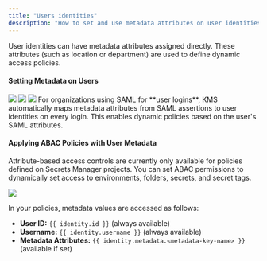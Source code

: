 ```yaml
---
title: "Users identities"  
description: "How to set and use metadata attributes on user identities for ABAC."
---
```


User identities can have metadata attributes assigned directly. These attributes (such as location or department) are used to define dynamic access policies.

#### Setting Metadata on Users

<Tabs>
  <Tab title="Manually Configure Metadata">
    <Steps>
      <Step title="Navigate to the Access Control page on the organization sidebar and select a user.">
        <img src="/images/platform/access-controls/add-metadata-step1.png" />
      </Step>
      <Step title="On the User Page, click the pencil icon to edit the selected user.">
        <img src="/images/platform/access-controls/add-metadata-step2.png" />
      </Step>
      <Step title="Add metadata via key-value pairs and update the user identity.">
        <img src="/images/platform/access-controls/add-metadata-step3.png" />
      </Step>
    </Steps>
  </Tab>
  <Tab title="Automatically Populate Metadata">
    For organizations using SAML for **user logins**, KMS automatically maps metadata attributes from SAML assertions to user identities on every login. This enables dynamic policies based on the user's SAML attributes.
  </Tab>
</Tabs>

#### Applying ABAC Policies with User Metadata
Attribute-based access controls are currently only available for policies defined on Secrets Manager projects.
You can set ABAC permissions to dynamically set access to environments, folders, secrets, and secret tags.

<img src="/images/platform/access-controls/example-abac-1.png" />

In your policies, metadata values are accessed as follows:

- **User ID:** `{{ identity.id }}` (always available)
- **Username:** `{{ identity.username }}` (always available)
- **Metadata Attributes:** `{{ identity.metadata.<metadata-key-name> }}` (available if set)
